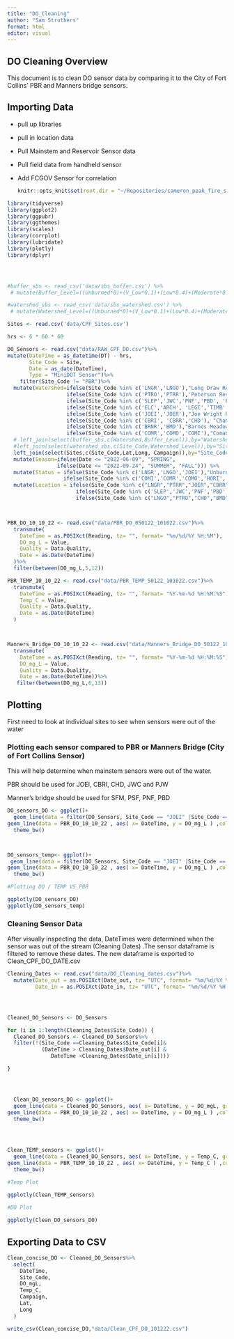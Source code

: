 ```yaml
---
title: "DO_Cleaning"
author: "Sam Struthers"
format: html
editor: visual
---
```


## DO Cleaning Overview

This document is to clean DO sensor data by comparing it to the City of Fort Collins' PBR and Manners bridge sensors.

## Importing Data

-   pull up libraries

-   pull in location data

-   Pull Mainstem and Reservoir Sensor data

-   Pull field data from handheld sensor

-   Add FCGOV Sensor for correlation

    ```r

    knitr::opts_knit$set(root.dir = "~/Repositories/cameron_peak_fire_study")

    ```

```r

library(tidyverse)
library(ggplot2)
library(ggpubr)
library(ggthemes)
library(scales)
library(corrplot)
library(lubridate)
library(plotly)
library(dplyr)




#buffer_sbs <- read_csv('data/sbs_buffer.csv') %>%
 # mutate(Buffer_Level=((Unburned*0)+(V_Low*0.1)+(Low*0.4)+(Moderate*0.7)+(High*1))/(Unburned+V_Low+Low+Moderate+High))

#watershed_sbs <- read_csv('data/sbs_watershed.csv') %>%
 # mutate(Watershed_Level=((Unburned*0)+(V_Low*0.1)+(Low*0.4)+(Moderate*0.7)+(High*1))/(Unburned+V_Low+Low+Moderate+High)) %>% rename(Site_Code=SITE_CODE)

Sites <- read.csv('data/CPF_Sites.csv')

hrs <- 6 * 60 * 60

DO_Sensors <- read.csv("data/RAW_CPF_DO.csv")%>% 
mutate(DateTime = as_datetime(DT) - hrs,
       Site_Code = Site, 
       Date = as_date(DateTime),
       Type = "MiniDOT Sensor")%>%
    filter(Site_Code != "PBR")%>%
  mutate(Watershed=ifelse(Site_Code %in% c('LNGR','LNGO'),"Long Draw Reservoir",
                   ifelse(Site_Code %in% c('PTRO','PTRR'),'Peterson Reservoir',
                   ifelse(Site_Code %in% c('SLEP','JWC','PNF','PBD', 'PJW','PBR', 'SFM','PSF' ),'CLP Mainstem Canyon',
                   ifelse(Site_Code %in% c('ELC','ARCH', 'LEGC','TIMB' ),'CLP Mainstem Fort Collins',
                   ifelse(Site_Code %in% c('JOEI','JOER'),"Joe Wright Reservoir",
                   ifelse(Site_Code %in% c('CBRI', 'CBRR','CHD'), "Chambers Reservoir",
                   ifelse(Site_Code %in% c('BRNR','BMD'),"Barnes Meadow Reservoir",
                   ifelse(Site_Code %in% c('COMR','COMO','COMI'),"Comanche Reservoir","Hourglass Reservoir"))))))))) %>%
  # left_join(select(buffer_sbs,c(Watershed,Buffer_Level)),by="Watershed") %>%
  #left_join(select(watershed_sbs,c(Site_Code,Watershed_Level)),by="Site_Code") %>%
  left_join(select(Sites,c(Site_Code,Lat,Long, Campaign)),by="Site_Code") %>%
  mutate(Season=ifelse(Date <= "2022-06-09", "SPRING",
                ifelse(Date <= "2022-09-24", "SUMMER", "FALL"))) %>%
  mutate(Status = ifelse(Site_Code %in% c('LNGR','LNGO','JOEI'),"Unburned",
                  ifelse(Site_Code %in% c('COMI','COMR','COMO','HORI','HORR','HORO','PTRR','PTRO','CBRR','CHD','BRNR','BMD'), "Burned",                                                                                                            "Partially Burned"))) %>%
  mutate(Location = ifelse(Site_Code %in% c("LNGR","PTRR","JOER","CBRR","BRNR","COMR","HORR"),"Reservoir",
                      ifelse(Site_Code %in% c('SLEP','JWC','PNF','PBD', 'PJW','PBR', 'SFM','PSF' ), 'Mainstem',
                      ifelse(Site_Code %in% c("LNGO","PTRO","CHD","BMD","HORO","COMO"),"Outflow","Inflow"))))



PBR_DO_10_10_22 <- read.csv("data/PBR_DO_050122_101022.csv")%>%
  transmute(
    DateTime = as.POSIXct(Reading, tz= "", format= "%m/%d/%Y %H:%M"),
    DO_mg_L = Value,
    Quality = Data.Quality, 
    Date = as.Date(DateTime)
  )%>%
  filter(between(DO_mg_L,5,12))

PBR_TEMP_10_10_22 <- read.csv("data/PBR_TEMP_50122_101022.csv")%>%
  transmute(
    DateTime = as.POSIXct(Reading, tz= "", format= "%Y-%m-%d %H:%M:%S"),
    Temp_C = Value,
    Quality = Data.Quality, 
    Date = as.Date(DateTime)
  )



Manners_Bridge_DO_10_10_22 <- read.csv("data/Manners_Bridge_DO_50122_101022.csv")%>%
  transmute(
    DateTime = as.POSIXct(Reading, tz= "", format= "%Y-%m-%d %H:%M:%S"),
    DO_mg_L = Value,
    Quality = Data.Quality, 
    Date = as.Date(DateTime))%>%
   filter(between(DO_mg_L,6,13))
```

## Plotting

First need to look at individual sites to see when sensors were out of the water

### Plotting each sensor compared to PBR or Manners Bridge (City of Fort Collins Sensor)

This will help determine when mainstem sensors were out of the water.

PBR should be used for JOEI, CBRI, CHD, JWC and PJW

Manner's bridge should be used for SFM, PSF, PNF, PBD

```r

DO_sensors_DO <- ggplot()+
  geom_line(data = filter(DO_Sensors, Site_Code == "JOEI" |Site_Code == "CBRI" |Site_Code == "CHD" |Site_Code == "JWC") , aes( x= DateTime, y = DO_mgL, group = Site_Code, color = Site_Code))+
geom_line(data = PBR_DO_10_10_22 , aes( x= DateTime, y = DO_mg_L ) ,color = "Black")+
  theme_bw()



DO_sensors_temp<- ggplot()+
 geom_line(data = filter(DO_Sensors, Site_Code == "JOEI" |Site_Code == "CBRI" |Site_Code == "CHD" |Site_Code == "JWC" ), aes( x= DateTime, y = Temp_C, group = Site_Code, color = Site_Code))+
geom_line(data = PBR_DO_10_10_22 , aes( x= DateTime, y = DO_mg_L ) ,color = "Black")+
  theme_bw()

#Plotting DO / TEMP VS PBR

ggplotly(DO_sensors_DO)
ggplotly(DO_sensors_temp)
```

### Cleaning Sensor Data

After visually inspecting the data, DateTimes were determined when the sensor was out of the stream (Cleaning Dates) .The sensor dataframe is filtered to remove these dates. The new dataframe is exported to Clean_CPF_DO_DATE.csv

```r


Cleaning_Dates <- read.csv("data/DO_Cleaning_dates.csv")%>%
  mutate(Date_out = as.POSIXct(Date_out, tz= "UTC", format= "%m/%d/%Y %H:%M"),
         Date_in = as.POSIXct(Date_in, tz= "UTC", format= "%m/%d/%Y %H:%M"))




Cleaned_DO_Sensors <- DO_Sensors

for (i in 1:length(Cleaning_Dates$Site_Code)) {
  Cleaned_DO_Sensors <- Cleaned_DO_Sensors%>%
  filter(!(Site_Code ==Cleaning_Dates$Site_Code[i]&
           (DateTime > Cleaning_Dates$Date_out[i] &
              DateTime <Cleaning_Dates$Date_in[i])))

}




  Clean_DO_sensors_DO <- ggplot()+
  geom_line(data = Cleaned_DO_Sensors, aes( x= DateTime, y = DO_mgL, group = Site_Code, color = Site_Code))+
geom_line(data = PBR_DO_10_10_22 , aes( x= DateTime, y = DO_mg_L ) ,color = "Black")+
  theme_bw()


  

Clean_TEMP_sensors <- ggplot()+
  geom_line(data = Cleaned_DO_Sensors, aes( x= DateTime, y = Temp_C, group = Site_Code, color = Site_Code))+
geom_line(data = PBR_TEMP_10_10_22 , aes( x= DateTime, y = Temp_C ) ,color = "Black")+
  theme_bw()

#Temp Plot

ggplotly(Clean_TEMP_sensors)
  
#DO Plot

ggplotly(Clean_DO_sensors_DO)


```

## Exporting Data to CSV

```r

Clean_concise_DO <- Cleaned_DO_Sensors%>%
  select(
    DateTime,
    Site_Code,
    DO_mgL,
    Temp_C,
    Campaign,
    Lat,
    Long
  )

write_csv(Clean_concise_DO,"data/Clean_CPF_DO_101222.csv")

```
